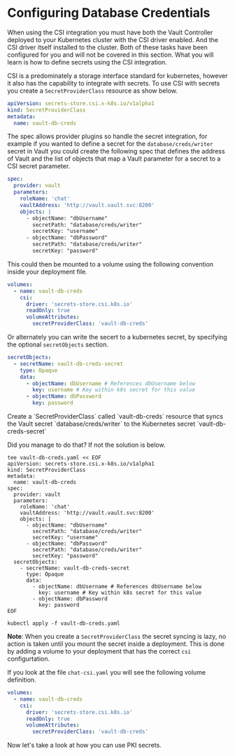 # Configuring Database Credentials

When using the CSI integration you must have both the Vault Controller deployed to your
Kubernetes cluster with the CSI driver enabled. And the CSI driver itself installed to the cluster.
Both of these tasks have been configured for you and will not be covered in this section.
What you will learn is how to define secrets using the CSI integration.

CSI is a predominately a storage interface standard for kubernetes, however it also
has the capability to integrate with secrets. To use CSI with secrets you create
a `SecretProviderClass` resource as show below.

```yaml
apiVersion: secrets-store.csi.x-k8s.io/v1alpha1
kind: SecretProviderClass
metadata:
  name: vault-db-creds
```

The spec allows provider plugins so handle the secret integration, for example
if you wanted to define a secret for the `database/creds/writer` secret in Vault
you could create the following spec that defines the address of Vault and the list of
objects that map a Vault parameter for a secret to a CSI secret parameter.

```yaml
spec:
  provider: vault
  parameters:
    roleName: 'chat'
    vaultAddress: 'http://vault.vault.svc:8200'
    objects: |
      - objectName: "dbUsername"
        secretPath: "database/creds/writer"
        secretKey: "username"
      - objectName: "dbPassword"
        secretPath: "database/creds/writer"
        secretKey: "password"
```

This could then be mounted to a volume using the following convention inside your
deployment file.

```yaml
volumes:
  - name: vault-db-creds
    csi:
      driver: 'secrets-store.csi.k8s.io'
      readOnly: true
      volumeAttributes:
        secretProviderClass: 'vault-db-creds'
```

Or alternately you can write the secert to a kubernetes secret, by specifying the
optional `secretObjects` section.

```yaml
secretObjects:
  - secretName: vault-db-creds-secret
    type: Opaque
    data:
      - objectName: dbUsername # References dbUsername below
        key: username # Key within k8s secret for this value
      - objectName: dbPassword
        key: password
```

<Task id="csi_database">
Create a `SecretProviderClass` called `vault-db-creds` resource that syncs the 
Vault secret `database/creds/writer` to the Kubernetes secret `vault-db-creds-secret`
</Task>

Did you manage to do that? If not the solution is below.

<Solution title="Solution: SecretProviderClass">

```shell
tee vault-db-creds.yaml << EOF
apiVersion: secrets-store.csi.x-k8s.io/v1alpha1
kind: SecretProviderClass
metadata:
  name: vault-db-creds
spec:
  provider: vault
  parameters:
    roleName: 'chat'
    vaultAddress: 'http://vault.vault.svc:8200'
    objects: |
      - objectName: "dbUsername"
        secretPath: "database/creds/writer"
        secretKey: "username"
      - objectName: "dbPassword"
        secretPath: "database/creds/writer"
        secretKey: "password"
  secretObjects:
    - secretName: vault-db-creds-secret
      type: Opaque
      data:
        - objectName: dbUsername # References dbUsername below
          key: username # Key within k8s secret for this value
        - objectName: dbPassword
          key: password
EOF

kubectl apply -f vault-db-creds.yaml
```

</Solution>

**Note**: When you create a `SecretProviderClass` the secret syncing is lazy,
no action is taken until you mount the secret inside a deployment. This is done
by adding a volume to your deployment that has the correct `csi` configurtation.

If you look at the file `chat-csi.yaml` you will see the following volume definition.

```yaml
volumes:
  - name: vault-db-creds
    csi:
      driver: 'secrets-store.csi.k8s.io'
      readOnly: true
      volumeAttributes:
        secretProviderClass: 'vault-db-creds'
```

Now let's take a look at how you can use PKI secrets.